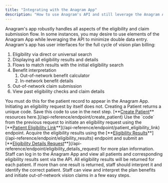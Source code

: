 ```yaml
---
title: "Integrating with the Anagram App"
description: "How to use Anagram's API and still leverage the Anagram App"
---
```


Anagram's app robustly handles all aspects of the eligibility and claim submission flow. In some instances, you may desire to use elements of the Anagram App while leveraging the API to minimize double data entry. Anagram's app has user interfaces for the full cycle of vision plan billing:

1. Eligibility via direct or universal search
2. Displaying all eligibility results and details
3. Flows to match results with the initial eligibility search
4. Benefit interpretation 
   1. Out-of-network benefit calculator
   2. In-network benefit details
5. Out-of-network claim submission
6. View past eligibility checks and claim details

<Card title="Pushing Patients to Anagram APP via API" icon="file-import">
  <Steps>
    <Step title="Create Patient">
      You must do this for the patient record to appear in the Anagram App. Initiating an eligibility request by itself does not. Creating a Patient returns a unique code. Save this code to use in the next step. [**<u>Create Patient</u>** resources here.](/api-reference/endpoint/create_patient)
    </Step>
    <Step title="Initiate Eligibility Request using the Patient Eligibility Link">
      Use the `code` from the previous request to initiate an eligibility request using the [**<u>Patient Eligibility Link</u>**](/api-reference/endpoint/patient_eligibility_link) endpoint. 
    </Step>
    <Step title="Fetch Results">
      Acquire the eligibility results using the [**<u>Eligibility Results</u>**](/api-reference/endpoint/eligibility_results) endpoint and submit an [**<u>Eligibility Details Request</u>**](/api-reference/endpoint/eligibility_details_request) for more plan information. 
    </Step>
  </Steps>
</Card>

<Card title="Continue in the Anagram App" icon="laptop-binary">
  <Steps>
    <Step title="View Patients and Eligibiltiy Results">
      Staff can log in to the Anagram App and view all patients and corresponding eligibility results sent via the API.
    </Step>
    <Step title="Matching Eligibility Results">
      All eligibility results will be returned for each patient. If more than one result is returned, staff should interpret it and identify the correct patient.
    </Step>
    <Step title="Benefit Interpretation and Claim Submission">
      Staff can view and interpret the plan benefits and initiate out-of-network vision claims in a few easy steps. 
    </Step>
  </Steps>
</Card>